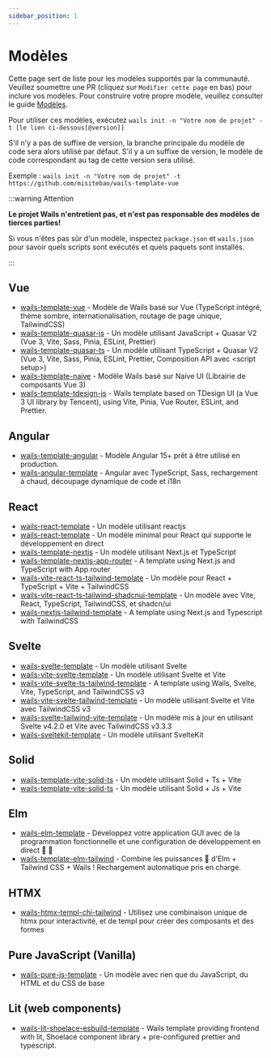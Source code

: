 ```yaml
---
sidebar_position: 1
---
```


# Modèles

Cette page sert de liste pour les modèles supportés par la communauté. Veuillez soumettre une PR (cliquez sur `Modifier cette page` en bas) pour inclure vos modèles. Pour construire votre propre modèle, veuillez consulter le guide [Modèles](../guides/templates.mdx).

Pour utiliser ces modèles, exécutez `wails init -n "Votre nom de projet" -t [le lien ci-dessous[@version]]`

S'il n'y a pas de suffixe de version, la branche principale du modèle de code sera alors utilisé par défaut. S'il y a un suffixe de version, le modèle de code correspondant au tag de cette version sera utilisé.

Exemple : `wails init -n "Votre nom de projet" -t https://github.com/misitebao/wails-template-vue`

:::warning Attention

**Le projet Wails n'entretient pas, et n'est pas responsable des modèles de tierces parties!**

Si vous n'êtes pas sûr d'un modèle, inspectez `package.json` et `wails.json` pour savoir quels scripts sont exécutés et quels paquets sont installés.

:::

## Vue

- [wails-template-vue](https://github.com/misitebao/wails-template-vue) - Modèle de Wails basé sur Vue (TypeScript intégré, thème sombre, internationalisation, routage de page unique, TailwindCSS)
- [wails-template-quasar-js](https://github.com/sgosiaco/wails-template-quasar-js) - Un modèle utilisant JavaScript + Quasar V2 (Vue 3, Vite, Sass, Pinia, ESLint, Prettier)
- [wails-template-quasar-ts](https://github.com/sgosiaco/wails-template-quasar-ts) - Un modèle utilisant TypeScript + Quasar V2 (Vue 3, Vite, Sass, Pinia, ESLint, Prettier, Composition API avec &lt;script setup&gt;)
- [wails-template-naive](https://github.com/tk103331/wails-template-naive) - Modèle Wails basé sur Naive UI (Librairie de composants Vue 3)
- [wails-template-tdesign-js](https://github.com/tongque0/wails-template-tdesign-js) - Wails template based on TDesign UI (a Vue 3 UI library by Tencent), using Vite, Pinia, Vue Router, ESLint, and Prettier.

## Angular

- [wails-template-angular](https://github.com/mateothegreat/wails-template-angular) - Modèle Angular 15+ prêt à être utilisé en production.
- [wails-angular-template](https://github.com/TAINCER/wails-angular-template) - Angular avec TypeScript, Sass, rechargement à chaud, découpage dynamique de code et i18n

## React

- [wails-react-template](https://github.com/AlienRecall/wails-react-template) - Un modèle utilisant reactjs
- [wails-react-template](https://github.com/flin7/wails-react-template) - Un modèle minimal pour React qui supporte le développement en direct
- [wails-template-nextjs](https://github.com/LGiki/wails-template-nextjs) - Un modèle utilisant Next.js et TypeScript
- [wails-template-nextjs-app-router](https://github.com/thisisvk-in/wails-template-nextjs-app-router) - A template using Next.js and TypeScript with App router
- [wails-vite-react-ts-tailwind-template](https://github.com/hotafrika/wails-vite-react-ts-tailwind-template) - Un modèle pour React + TypeScript + Vite + TailwindCSS
- [wails-vite-react-ts-tailwind-shadcnui-template](https://github.com/Mahcks/wails-vite-react-tailwind-shadcnui-ts) - Un modèle avec Vite, React, TypeScript, TailwindCSS, et shadcn/ui
- [wails-nextjs-tailwind-template](https://github.com/kairo913/wails-nextjs-tailwind-template) - A template using Next.js and Typescript with TailwindCSS

## Svelte

- [wails-svelte-template](https://github.com/raitonoberu/wails-svelte-template) - Un modèle utilisant Svelte
- [wails-vite-svelte-template](https://github.com/BillBuilt/wails-vite-svelte-template) - Un modèle utilisant Svelte et Vite
- [wails-vite-svelte-ts-tailwind-template](https://github.com/xvertile/wails-vite-svelte-tailwind-template) - A template using Wails, Svelte, Vite, TypeScript, and TailwindCSS v3
- [wails-vite-svelte-tailwind-template](https://github.com/BillBuilt/wails-vite-svelte-tailwind-template) - Un modèle utilisant Svelte et Vite avec TailwindCSS v3
- [wails-svelte-tailwind-vite-template](https://github.com/PylotLight/wails-vite-svelte-tailwind-template/tree/master) - Un modèle mis à jour en utilisant Svelte v4.2.0 et Vite avec TailwindCSS v3.3.3
- [wails-sveltekit-template](https://github.com/h8gi/wails-sveltekit-template) - Un modèle utilisant SvelteKit

## Solid

- [wails-template-vite-solid-ts](https://github.com/xijaja/wails-template-solid-ts) - Un modèle utilisant Solid + Ts + Vite
- [wails-template-vite-solid-ts](https://github.com/xijaja/wails-template-solid-js) - Un modèle utilisant Solid + Js + Vite

## Elm

- [wails-elm-template](https://github.com/benjamin-thomas/wails-elm-template) - Développez votre application GUI avec de la programmation fonctionnelle et une configuration de développement en direct :tada: :rocket:
- [wails-template-elm-tailwind](https://github.com/rnice01/wails-template-elm-tailwind) - Combine les puissances :muscle: d'Elm + Tailwind CSS + Wails ! Rechargement automatique pris en charge.

## HTMX

- [wails-htmx-templ-chi-tailwind](https://github.com/PylotLight/wails-hmtx-templ-template) - Utilisez une combinaison unique de htmx pour interactivité, et de templ pour créer des composants et des formes

## Pure JavaScript (Vanilla)

- [wails-pure-js-template](https://github.com/KiddoV/wails-pure-js-template) - Un modèle avec rien que du JavaScript, du HTML et du CSS de base


## Lit (web components)

- [wails-lit-shoelace-esbuild-template](https://github.com/Braincompiler/wails-lit-shoelace-esbuild-template) - Wails template providing frontend with lit, Shoelace component library + pre-configured prettier and typescript.
